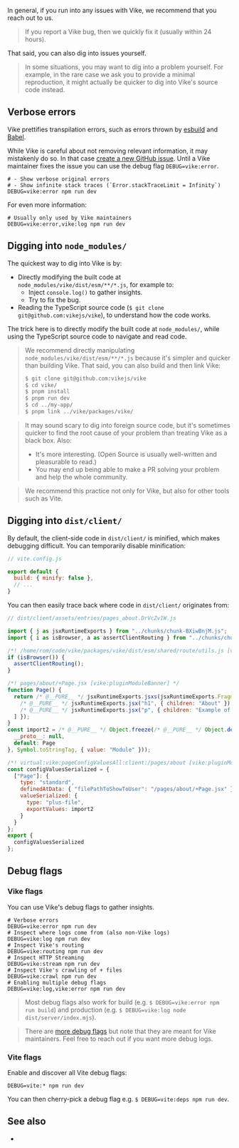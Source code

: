 
In general, if you run into any issues with Vike, we recommend that you <Link href="/faq#how-can-i-reach-out-for-help">reach out to us</Link>.

> If you report a Vike bug, then we quickly fix it (usually within 24 hours).

That said, you can also dig into issues yourself.

> In some situations, you may want to dig into a problem yourself. For example, in the rare case we ask you to provide a minimal reproduction, it might actually be quicker to dig into Vike's source code instead.


## Verbose errors

Vike prettifies transpilation errors, such as errors thrown by [esbuild](https://esbuild.github.io/) and [Babel](https://babeljs.io/).

While Vike is careful about not removing relevant information, it may mistakenly do so. In that case [create a new GitHub issue](https://github.com/vikejs/vike/issues/new). Until a Vike maintainer fixes the issue you can use the debug flag `DEBUG=vike:error`.

```shell
# - Show verbose original errors
# - Show infinite stack traces (`Error.stackTraceLimit = Infinity`)
DEBUG=vike:error npm run dev
```

For even more information:

```shell
# Usually only used by Vike maintainers
DEBUG=vike:error,vike:log npm run dev
```


## Digging into `node_modules/`

The quickest way to dig into Vike is by:
 - Directly modifying the built code at `node_modules/vike/dist/esm/**/*.js`, for example to:
   - Inject `console.log()` to gather insights.
   - Try to fix the bug.
 - Reading the TypeScript source code (`$ git clone git@github.com:vikejs/vike`), to understand how the code works.

The trick here is to directly modify the built code at `node_modules/`, while using the TypeScript source code to navigate and read code.

> We recommend directly manipulating `node_modules/vike/dist/esm/**/*.js` because it's simpler and quicker than building Vike. That said, you can also build and then link Vike:
> ```bash
> $ git clone git@github.com:vikejs/vike
> $ cd vike/
> $ pnpm install
> $ pnpm run dev
> $ cd ../my-app/
> $ pnpm link ../vike/packages/vike/
> ```

> It may sound scary to dig into foreign source code, but it's sometimes quicker to find the root cause of your problem than treating Vike as a black box. Also:
> - It's more interesting. (Open Source is usually well-written and pleasurable to read.)
> - You may end up being able to make a PR solving your problem and help the whole community.

> We recommend this practice not only for Vike, but also for other tools such as Vite.


## Digging into `dist/client/`

By default, the client-side code in `dist/client/` is minified, which makes debugging difficult. You can temporarily disable minification:


```js
// vite.config.js

export default {
  build: { minify: false },
  // ...
}
```

You can then easily trace back where code in `dist/client/` originates from:

```js
// dist/client/assets/entries/pages_about.DrVcZv1W.js

import { j as jsxRuntimeExports } from "../chunks/chunk-BXiwBnjM.js";
import { i as isBrowser, a as assertClientRouting } from "../chunks/chunk-CSn_bGv_.js";

/*! /home/rom/code/vike/packages/vike/dist/esm/shared/route/utils.js [vike:pluginModuleBanner] */
if (isBrowser()) {
  assertClientRouting();
}

/*! pages/about/+Page.jsx [vike:pluginModuleBanner] */
function Page() {
  return /* @__PURE__ */ jsxRuntimeExports.jsxs(jsxRuntimeExports.Fragment, { children: [
    /* @__PURE__ */ jsxRuntimeExports.jsx("h1", { children: "About" }),
    /* @__PURE__ */ jsxRuntimeExports.jsx("p", { children: "Example of using Vike." })
  ] });
}
const import2 = /* @__PURE__ */ Object.freeze(/* @__PURE__ */ Object.defineProperty({
  __proto__: null,
  default: Page
}, Symbol.toStringTag, { value: "Module" }));

/*! virtual:vike:pageConfigValuesAll:client:/pages/about [vike:pluginModuleBanner] */
const configValuesSerialized = {
  ["Page"]: {
    type: "standard",
    definedAtData: { "filePathToShowToUser": "/pages/about/+Page.jsx" },
    valueSerialized: {
      type: "plus-file",
      exportValues: import2
    }
  }
};
export {
  configValuesSerialized
};
```


## Debug flags

### Vike flags

You can use Vike's debug flags to gather insights.

```shell
# Verbose errors
DEBUG=vike:error npm run dev
# Inspect where logs come from (also non-Vike logs)
DEBUG=vike:log npm run dev
# Inspect Vike's routing
DEBUG=vike:routing npm run dev
# Inspect HTTP Streaming
DEBUG=vike:stream npm run dev
# Inspect Vike's crawling of + files
DEBUG=vike:crawl npm run dev
# Enabling multiple debug flags
DEBUG=vike:log,vike:error npm run dev
```

> Most debug flags also work for build (e.g. `$ DEBUG=vike:error npm run build`) and production (e.g. `$ DEBUG=vike:log node dist/server/index.mjs`).

> There are [more debug flags](https://github.com/vikejs/vike/blob/main/packages/vike/utils/debug.ts) but note that they are meant for Vike maintainers. Feel free to reach out if you want more debug logs.

### Vite flags

Enable and discover all Vite debug flags:

```shell
DEBUG=vite:* npm run dev
```

You can then cherry-pick a debug flag e.g. `$ DEBUG=vite:deps npm run dev`.


## See also

- <Link href="/error-tracking" />
